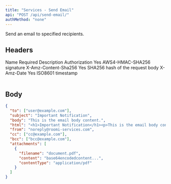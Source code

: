 ```yaml
---
title: "Services - Send Email"
api: "POST /api/send-email/"
authMethod: "none"
---
```


Send an email to specified recipients.

## Headers

<Table>
  <Table.Head>
    <Table.Row>
      <Table.Header>Name</Table.Header>
      <Table.Header>Required</Table.Header>
      <Table.Header>Description</Table.Header>
    </Table.Row>
  </Table.Head>
  <Table.Body>
    <Table.Row>
      <Table.Cell>Authorization</TableCell>
      <Table.Cell>Yes</TableCell>
      <Table.Cell>AWS4-HMAC-SHA256 signature</TableCell>
    </Table.Row>
    <Table.Row>
      <Table.Cell>X-Amz-Content-Sha256</Table.Cell>
      <Table.Cell>Yes</TableCell>
      <Table.Cell>SHA256 hash of the request body</TableCell>
    </Table.Row>
    <Table.Row>
      <Table.Cell>X-Amz-Date</TableCell>
      <Table.Cell>Yes</TableCell>
      <Table.Cell>ISO8601 timestamp</TableCell>
    </Table.Row>
  </Table.Body>
</Table>

## Body

```json
{
  "to": ["user@example.com"],
  "subject": "Important Notification",
  "body": "This is the email body content.",
  "html": "<h1>Important Notification</h1><p>This is the email body content.</p>",
  "from": "noreply@roomi-services.com",
  "cc": ["cc@example.com"],
  "bcc": ["bcc@example.com"],
  "attachments": [
    {
      "filename": "document.pdf",
      "content": "base64encodedcontent...",
      "contentType": "application/pdf"
    }
  ]
}
```
